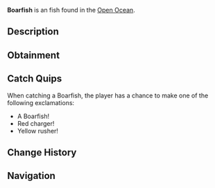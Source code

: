 {{FishInfobox
|image          = Boarfish.png
|rarity         = Unusual
|sea            = Second Sea
|location       = [[Open Ocean]]
|sublocation    = 
|sources        = Fishing Rod
|radar_location = 
|prog_speed     = -7
|xp             = 90
|weather        = Rain
|time           = Night
|season         = Winter
|bait           = Ember Berries
|base_weight    = 54
|base_value     = 180
|weight_range   = 32
|base_chance    = 97
|base_resil     = 52
}}
'''Boarfish''' is an {{Rarity|Unusual}} fish found in the [[Open Ocean]].

== Description ==
{{Description|A dark red fish with yellow fins, charging through the currents.|Bestiary Entry}}

== Obtainment ==
{{Description|It barrels where the rain pounds the sea.|Bestiary Hint}}
{{Fish Availability|
Open Ocean
Open Ocean/Sea Leviathan
|top_rods      = 
Free Spirit Rod\144098.22\91081.86;
Trident Rod\130728.17\117799.84;
Leviathan's Fang Rod\130128.3\122158.2;
Azure Of Lagoon\127785.88\123323.21;
Egg Rod\111347.27\105013.63;
Plastic Rod\102866.11\88740.96;
Fischer's Rod\103590.22\88738.12;
Lucky Rod\90198.14\91351.82;
Verdant Shear Rod\110890.05\106231;
Blazebringer Rod\109250.38\103551.2;
No-Life Rod\104002.81\97523.27;
Seraphic Rod\95465.86\85921.52;
Ethereal Prism Rod\95275.61\91502.62;
Challenger's Rod\92363.91\86098.5;
Depthseeker Rod\91297.36\88982.98;
Rod Of The Forgotten Fang\90837.54\82045.42;
Avalanche Rod\89652.33\87536.98;
Rod Of The Exalted One\89649.17\82709.79;
Volcanic Rod\88977.12\84875.61;
Rod Of The Depths\88602.63\80979.71;
Zeus Rod\88511.29\84431.26;
Steady Rod\73433.39\71103.97
|recommended   = Free Spirit Rod
}}

== Catch Quips ==
When catching a Boarfish, the player has a chance to make one of the following exclamations:
* A Boarfish!
* Red charger!
* Yellow rusher!

== Change History ==
{{Change History|{{subst:Current Version}}}}

== Navigation ==
{{Fish Navbox|Open Ocean}}